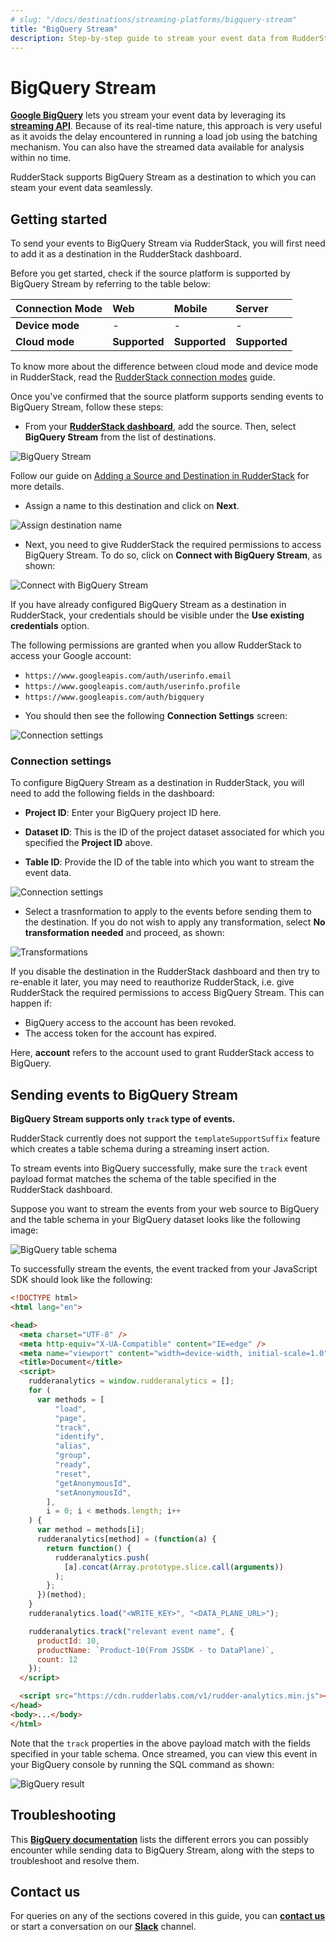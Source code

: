 ```yaml
---
# slug: "/docs/destinations/streaming-platforms/bigquery-stream"
title: "BigQuery Stream"
description: Step-by-step guide to stream your event data from RudderStack to Google BigQuery.
---
```


# BigQuery Stream

[**Google BigQuery**](https://cloud.google.com/bigquery) lets you stream your event data by leveraging its [**streaming API**](https://cloud.google.com/bigquery/docs/samples/bigquery-table-insert-rows). Because of its real-time nature, this approach is very useful as it avoids the delay encountered in running a load job using the batching mechanism. You can also have the streamed data available for analysis within no time.

RudderStack supports BigQuery Stream as a destination to which you can steam your event data seamlessly.

## Getting started

To send your events to BigQuery Stream via RudderStack, you will first need to add it as a destination in the RudderStack dashboard.

Before you get started, check if the source platform is supported by BigQuery Stream by referring to the table below:

| Connection Mode | Web       | Mobile    | Server   |
| :------------------ | :------------ | :------------ | :------------ |
| **Device mode**     | -             | -             | -             |
| **Cloud mode**      | **Supported** | **Supported** | **Supported** |

<div class="infoBlock">

To know more about the difference between cloud mode and device mode in RudderStack, read the <a href="https://rudderstack.com/docs/connections/rudderstack-connection-modes/">RudderStack connection modes</a> guide.
</div>

Once you've confirmed that the source platform supports sending events to BigQuery Stream, follow these steps:

- From your [**RudderStack dashboard**](https://app.rudderstack.com/), add the source. Then, select **BigQuery Stream** from the list of destinations.

<img src="../../assets/event-stream-destinations/bqstream-1.png" alt="BigQuery Stream">

<div class="infoBlock">

Follow our guide on <a href="https://rudderstack.com/docs/connections/adding-source-and-destination-rudderstack/">Adding a Source and Destination in RudderStack</a> for more details.
</div>

- Assign a name to this destination and click on **Next**.

<img src="../../assets/event-stream-destinations/bqstream-2.png" alt="Assign destination name" />

- Next, you need to give RudderStack the required permissions to access BigQuery Stream. To do so, click on **Connect with BigQuery Stream**, as shown:

<img src="../../assets/event-stream-destinations/bqstream-3.png" alt="Connect with BigQuery Stream" />

<div class="successBlock">

If you have already configured BigQuery Stream as a destination in RudderStack, your credentials should be visible under the **Use existing credentials** option.
</div>

<div class="infoBlock">

The following permissions are granted when you allow RudderStack to access your Google account:

<ul>
    <li>
      <code class="inline-code">https://www.googleapis.com/auth/userinfo.email</code>
    </li>
    <li>
      <code class="inline-code">https://www.googleapis.com/auth/userinfo.profile</code>
    </li>
    <li>
      <code class="inline-code">https://www.googleapis.com/auth/bigquery</code>
    </li>
  </ul>
</div>

- You should then see the following **Connection Settings** screen:

<img src="../../assets/event-stream-destinations/bqstream-4.png" alt="Connection settings" />

### Connection settings

To configure BigQuery Stream as a destination in RudderStack, you will need to add the following fields in the dashboard:

- **Project ID**: Enter your BigQuery project ID here.

- **Dataset ID**: This is the ID of the project dataset associated for which you specified the  **Project ID** above.

- **Table ID**: Provide the ID of the table into which you want to stream the event data.

<img src="../../assets/event-stream-destinations/bqstream-5.png" alt="Connection settings" />

- Select a trasnformation to apply to the events before sending them to the destination. If you do not wish to apply any transformation, select  **No transformation needed** and proceed, as shown:

<img src="../../assets/event-stream-destinations/bqstream-6.png" alt="Transformations" />

<div class="warningBlock">

If you disable the destination in the RudderStack dashboard and then try to re-enable it later, you may need to reauthorize RudderStack, i.e. give RudderStack the required permissions to access BigQuery Stream. This can happen if:

<ul>
<li>BigQuery access to the account has been revoked.</li>
<li>The access token for the account has expired.</li>
</ul>

Here, <strong>account</strong> refers to the account used to grant RudderStack access to BigQuery.
</div>

## Sending events to BigQuery Stream

<div class="infoBlock">

<strong>BigQuery Stream supports only <code class="inline-code">track</code> type of events.</strong>
</div>

<div class="infoBlock">

RudderStack currently does not support the <code class="inline-code">templateSupportSuffix</code> feature which creates a table schema during a streaming insert action.
</div>

<div class="warningBlock">

To stream events into BigQuery successfully, make sure the <code class="inline-code">track</code> event payload format matches the schema of the table specified in the RudderStack dashboard.
</div>

Suppose you want to stream the events from your web source to BigQuery and the table schema in your BigQuery dataset looks like the following image:

<img src="../../assets/event-stream-destinations/bqstream-7.png" alt="BigQuery table schema" />

To successfully stream the events, the event tracked from your JavaScript SDK should look like the following:

```html
<!DOCTYPE html>
<html lang="en">

<head>
  <meta charset="UTF-8" />
  <meta http-equiv="X-UA-Compatible" content="IE=edge" />
  <meta name="viewport" content="width=device-width, initial-scale=1.0" />
  <title>Document</title>
  <script>
    rudderanalytics = window.rudderanalytics = [];
    for (
      var methods = [
          "load",
          "page",
          "track",
          "identify",
          "alias",
          "group",
          "ready",
          "reset",
          "getAnonymousId",
          "setAnonymousId",
        ],
        i = 0; i < methods.length; i++
    ) {
      var method = methods[i];
      rudderanalytics[method] = (function(a) {
        return function() {
          rudderanalytics.push(
            [a].concat(Array.prototype.slice.call(arguments))
          );
        };
      })(method);
    }
    rudderanalytics.load("<WRITE_KEY>", "<DATA_PLANE_URL>");

    rudderanalytics.track("relevant event name", {
      productId: 10,
      productName: `Product-10(From JSSDK - to DataPlane)`,
      count: 12
    });
  </script>

  <script src="https://cdn.rudderlabs.com/v1/rudder-analytics.min.js"></script>
</head>
<body>...</body>
</html>
```

Note that the `track` properties in the above payload match with the fields specified in your table schema. Once streamed, you can view this event in your BigQuery console by running the SQL command as shown:

<img src="../../assets/event-stream-destinations/bqstream-8.png" alt="BigQuery result" />

## Troubleshooting

This [**BigQuery documentation**](https://cloud.google.com/bigquery/docs/error-messages) lists the different errors you can possibly encounter while sending data to BigQuery Stream, along with the steps to troubleshoot and resolve them.

## Contact us

For queries on any of the sections covered in this guide, you can [**contact us**](mailto:%20docs@rudderstack.com) or start a conversation on our [**Slack**](https://rudderstack.com/join-rudderstack-slack-community) channel.